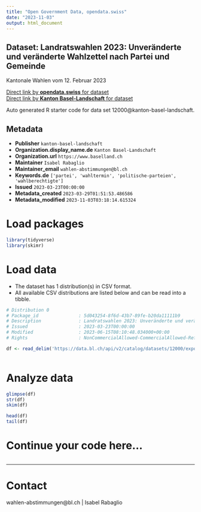 ```yaml
---
title: "Open Government Data, opendata.swiss"
date: "2023-11-03"
output: html_document
---
```


## Dataset: Landratswahlen 2023: Unveränderte und veränderte Wahlzettel nach Partei und Gemeinde

Kantonale Wahlen vom 12. Februar 2023

[Direct link by **opendata.swiss** for dataset](https://opendata.swiss/de/dataset/landratswahlen-2023-unveranderte-und-veranderte-wahlzettel-nach-partei-und-gemeinde)<br>
[Direct link by **Kanton Basel-Landschaft** for dataset](https://data.bl.ch/explore/dataset/12000/)

Auto generated R starter code for data set 12000@kanton-basel-landschaft.

## Metadata

- **Publisher** `kanton-basel-landschaft`
- **Organization.display_name.de** `Kanton Basel-Landschaft`
- **Organization.url** `https://www.baselland.ch`
- **Maintainer** `Isabel Rabaglio`
- **Maintainer_email** `wahlen-abstimmungen@bl.ch`
- **Keywords.de** `['partei', 'wahltermin', 'politische-parteien', 'wahlberechtigte']`
- **Issued** `2023-03-23T00:00:00`
- **Metadata_created** `2023-03-29T01:51:53.486586`
- **Metadata_modified** `2023-11-03T03:18:14.615324`


# Load packages

```r

library(tidyverse)
library(skimr)

```

# Load data

-   The dataset has 1 distribution(s) in CSV format.
-   All available CSV distributions are listed below and can be read into a tibble.

```r

# Distribution 0
# Package_id               : 5d043254-8f6d-43b7-89fe-b20da11111b9
# Description              : Landratswahlen 2023: Unveränderte und veränderte Wahlzettel nach Partei und Gemeinde (csv)
# Issued                   : 2023-03-23T00:00:00
# Modified                 : 2023-06-15T08:10:48.034000+00:00
# Rights                   : NonCommercialAllowed-CommercialAllowed-ReferenceRequired

df <- read_delim('https://data.bl.ch/api/v2/catalog/datasets/12000/exports/csv')



```

# Analyze data

```r

glimpse(df)
str(df)
skim(df)

head(df)
tail(df)

```

# Continue your code here...

```r

```

------------------------------------------------------------------------

# Contact

wahlen-abstimmungen@bl.ch | Isabel Rabaglio
